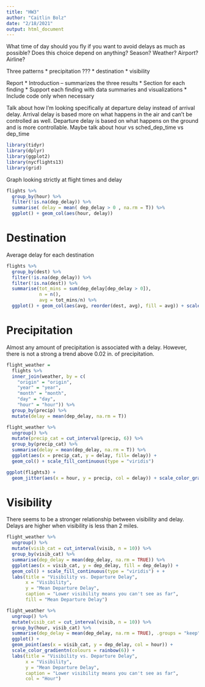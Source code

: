 ```yaml
---
title: "HW3"
author: "Caitlin Bolz"
date: "2/18/2021"
output: html_document
---
```


What time of day should you fly if you want to avoid delays as much as possible? 
Does this choice depend on anything? Season? Weather? Airport? Airline? 

Three patterns
* precipitation ???
* destination
* visibility

Report
* Introduction -- summarizes the three results
* Section for each finding
* Support each finding with data summaries and visualizations
* Include code only when necessary


Talk about how I'm looking specifically at departure delay instead of arrival delay. Arrival delay is based more on what happens in the air and can't be controlled as well. Departure delay is based on what  happens on the ground and is more controllable. Maybe talk about hour vs sched_dep_time vs dep_time

```r
library(tidyr)
library(dplyr)
library(ggplot2)
library(nycflights13)
library(grid)
```

Graph looking strictly at flight times and delay
```r
flights %>%
  group_by(hour) %>%
  filter(!is.na(dep_delay)) %>%
  summarise( delay = mean( dep_delay > 0 , na.rm = T)) %>%
  ggplot() + geom_col(aes(hour, delay)) 
```



# Destination

Average delay for each destination
```r
flights %>%
  group_by(dest) %>%
  filter(!is.na(dep_delay)) %>%
  filter(!is.na(dest)) %>% 
  summarise(tot_mins = sum(dep_delay[dep_delay > 0]),
            n = n(),
            avg = tot_mins/n) %>%  
  ggplot() + geom_col(aes(avg, reorder(dest, avg), fill = avg)) + scale_fill_continuous(type = "viridis")
```



# Precipitation

Almost any amount of precipitation is associated with a delay. However, there is not a strong a trend above 0.02 in. of precipitation.
```r
flight_weather =
  flights %>%
  inner_join(weather, by = c(
    "origin" = "origin",
    "year" = "year",
    "month" = "month",
    "day" = "day",
    "hour" = "hour")) %>% 
  group_by(precip) %>% 
  mutate(delay = mean(dep_delay, na.rm = T))
```



```r
flight_weather %>% 
  ungroup() %>% 
  mutate(precip_cat = cut_interval(precip, 6)) %>% 
  group_by(precip_cat) %>% 
  summarise(delay = mean(dep_delay, na.rm = T)) %>% 
  ggplot(aes(x = precip_cat, y = delay, fill= delay)) +
  geom_col() + scale_fill_continuous(type = "viridis") 
```

```r
ggplot(flights3) + 
  geom_jitter(aes(x = hour, y = precip, col = delay)) + scale_color_gradientn(colours = rainbow(5))
```

# Visibility

There seems to be a stronger relationship between visibility and delay.
Delays are higher when visibility is less than 2 miles.
```r
flight_weather %>%
  ungroup() %>%
  mutate(visib_cat = cut_interval(visib, n = 10)) %>%
  group_by(visib_cat) %>%
  summarise(dep_delay = mean(dep_delay, na.rm = TRUE)) %>%
  ggplot(aes(x = visib_cat, y = dep_delay, fill = dep_delay)) +
  geom_col() + scale_fill_continuous(type = "viridis") + +
  labs(title = "Visibility vs. Departure Delay", 
       x = "Visibility", 
       y = "Mean Departure Delay", 
       caption = "Lower visibility means you can't see as far",
       fill = "Mean Departure Delay")
```


```r
flight_weather %>%
  ungroup() %>%
  mutate(visib_cat = cut_interval(visib, n = 10)) %>%
  group_by(hour, visib_cat) %>%
  summarise(dep_delay = mean(dep_delay, na.rm = TRUE), .groups = "keep") %>%
  ggplot() +
  geom_point(aes(x = visib_cat, y = dep_delay, col = hour)) + 
  scale_color_gradientn(colours = rainbow(6)) + 
  labs(title = "Visibility vs. Departure Delay", 
       x = "Visibility", 
       y = "Mean Departure Delay", 
       caption = "Lower visibility means you can't see as far",
       col = "Hour")
```


